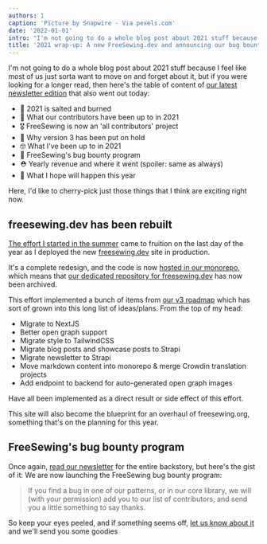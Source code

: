 ```yaml
---
authors: 1
caption: 'Picture by Snapwire - Via pexels.com'
date: '2022-01-01'
intro: "I'm not going to do a whole blog post about 2021 stuff because I feel like most of us just sorta want to move on and forget about it, but if you were looking for a longer read, then here's the table of content of our latest newsletter edition that also went out today:"
title: '2021 wrap-up: A new FreeSewing.dev and announcing our bug bounty program'
---
```


I'm not going to do a whole blog post about 2021 stuff because I feel like most
of us just sorta want to move on and forget about it, but if you were looking
for a longer read, then here's the table of content of [our latest newsletter
edition](/newsletter/2022q1/) that also went out today:

<!-- truncate -->

- 🎉 2021 is salted and burned
- 🧐 What our contributors have been up to in 2021
- 🎖️ FreeSewing is now an 'all contributors' project
- 🚧 Why version 3 has been put on hold
- 🤓 What I've been up to in 2021
- 🐛 FreeSewing's bug bounty program
- ⛑️ Yearly revenue and where it went (spoiler: same as always)
- 🤞 What I hope will happen this year

Here, I'd like to cherry-pick just those things that I think are exciting right
now.

## freesewing.dev has been rebuilt

[The effort I started in the summer](https://freesewing.dev/blog/project-2022)
came to fruition on the last day of the year as I deployed the new
[freesewing.dev](https://freesewing.dev/blog/project-2022) site in production.

It's a complete redesign, and the code is now [hosted in our
monorepo](https://github.com/freesewing/freesewing), which means that [our
dedicated repository for
freesewing.dev](https://github.com/freesewing/freesewing.dev) has now been
archived.

This effort implemented a bunch of items from [our v3
roadmap](https://github.com/freesewing/freesewing/discussions/1278) which has
sort of grown into this long list of ideas/plans. From the top of my head:

- Migrate to NextJS
- Better open graph support
- Migrate style to TailwindCSS
- Migrate blog posts and showcase posts to Strapi
- Migrate newsletter to Strapi
- Move markdown content into monorepo & merge Crowdin translation projects
- Add endpoint to backend for auto-generated open graph images

Have all been implemented as a direct result or side effect of this effort.

This site will also become the blueprint for an overhaul of freesewing.org,
something that's on the planning for this year.

## FreeSewing's bug bounty program

Once again, [read our newsletter](/newsletter/2022q1/) for the entire
backstory, but here's the gist of it: We are now launching the FreeSewing bug
bounty program:

> If you find a bug in one of our patterns, or in our core library, we will
> (with your permission) add you to our list of contributors, and send you a
> little something to say thanks.

So keep your eyes peeled, and if something seems off, [let us know about
it](https://discord.freesewing.org/) and we'll send you some goodies
